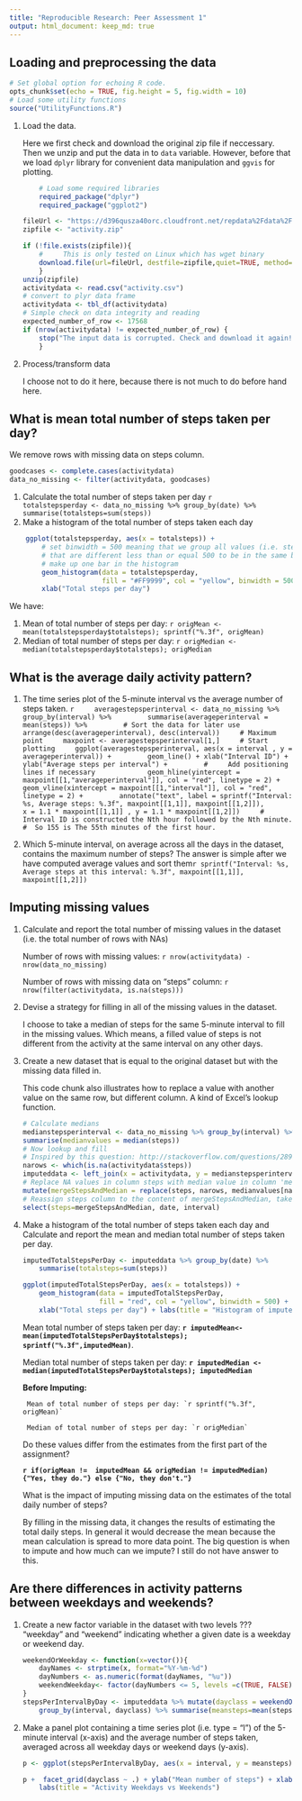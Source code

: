 ```yaml
---
title: "Reproducible Research: Peer Assessment 1"
output: html_document: keep_md: true
---
```


## Loading and preprocessing the data


```r
# Set global option for echoing R code.
opts_chunk$set(echo = TRUE, fig.height = 5, fig.width = 10)
# Load some utility functions
source("UtilityFunctions.R")
```

1. Load the data. 

    Here we first check and download the original zip file if neccessary. Then we unzip and put the data in to `data` variable. However, before that we load `dplyr` library for convenient data manipulation and `ggvis` for plotting.
    
    ```r
        # Load some required libraries
        required_package("dplyr")
        required_package("ggplot2")
    ```


    ```r
    fileUrl <- "https://d396qusza40orc.cloudfront.net/repdata%2Fdata%2Factivity.zip"
    zipfile <- "activity.zip"
    
    if (!file.exists(zipfile)){
        #     This is only tested on Linux which has wget binary
        download.file(url=fileUrl, destfile=zipfile,quiet=TRUE, method="wget")
        }
    unzip(zipfile)
    activitydata <- read.csv("activity.csv")
    # convert to plyr data frame
    activitydata <- tbl_df(activitydata)
    # Simple check on data integrity and reading
    expected_number_of_row <- 17568
    if (nrow(activitydata) != expected_number_of_row) {
        stop("The input data is corrupted. Check and download it again!")
        }
    ```
2. Process/transform data

    I choose not to do it here, because there is not much to do before hand here. 

## What is mean total number of steps taken per day?

We remove rows with missing data on steps column. 
```r
goodcases <- complete.cases(activitydata)
data_no_missing <- filter(activitydata, goodcases)
```

1. Calculate the total number of steps taken per day
    ```r
    totalstepsperday <- data_no_missing %>% group_by(date) %>%
        summarise(totalsteps=sum(steps))
    ```
2.  Make a histogram of the total number of steps taken each day
    
```r
    ggplot(totalstepsperday, aes(x = totalsteps)) +
        # set binwidth = 500 meaning that we group all values (i.e. stepsperday)
        # that are different less than or equal 500 to be in the same been, and 
        # make up one bar in the histogram
        geom_histogram(data = totalstepsperday,
                       fill = "#FF9999", col = "yellow", binwidth = 500) +
        xlab("Total steps per day")
```

We have: 

1. Mean of total number of steps per day: `r origMean <-mean(totalstepsperday$totalsteps); sprintf("%.3f", origMean)`
2. Median of total number of steps per day: `r origMedian <- median(totalstepsperday$totalsteps); origMedian` 

## What is the average daily activity pattern?

1. The time series plot of the 5-minute interval vs the average number of steps taken.
    ```r
    averagestepsperinterval <- data_no_missing %>% group_by(interval) %>%
        summarise(averageperinterval = mean(steps)) %>%
        # Sort the data for later use
        arrange(desc(averageperinterval), desc(interval))
    # Maximum point
    maxpoint <- averagestepsperinterval[1,]
    # Start plotting
    ggplot(averagestepsperinterval, aes(x = interval , y = averageperinterval)) +
        geom_line() + xlab("Interval ID") + ylab("Average steps per interval") +
        #     Add positioning lines if necessary
            geom_hline(yintercept = maxpoint[[1,"averageperinterval"]], col = "red", linetype = 2) +
            geom_vline(xintercept = maxpoint[[1,"interval"]], col = "red", linetype = 2) +
        annotate("text", label = sprintf("Interval: %s, Average steps: %.3f", maxpoint[[1,1]], maxpoint[[1,2]]), 
                 x = 1.1 * maxpoint[[1,1]] , y = 1.1 * maxpoint[[1,2]])
    # Interval ID is constructed the Nth hour followed by the Nth minute. 
    #  So 155 is The 55th minutes of the first hour.
    ```

2. Which 5-minute interval, on average across all the days in the dataset, contains the maximum number of steps?
The answer is simple after we have computed average values and sort them`r sprintf("Interval: %s, Average steps at this interval: %.3f", maxpoint[[1,1]], maxpoint[[1,2]])`

## Imputing missing values

1. Calculate and report the total number of missing values in the dataset (i.e. the total number of rows with NAs)

    Number of rows with missing values: `r nrow(activitydata) - nrow(data_no_missing)`
    
    Number of rows with missing data on "steps" column: `r nrow(filter(activitydata, is.na(steps)))`

2. Devise a strategy for filling in all of the missing values in the dataset.

    I choose to take a median of steps for the same 5-minute interval to fill in the missing values. Which means, a filled value of steps is not different from the activity at the same interval on any other days. 

3. Create a new dataset that is equal to the original dataset but with the missing data filled in.

    This code chunk also illustrates how to replace a value with another value on the same row, but different column. A kind of Excel's lookup function.

    ```r
    # Calculate medians
    medianstepsperinterval <- data_no_missing %>% group_by(interval) %>%
    summarise(medianvalues = median(steps)) 
    # Now lookup and fill
    # Inspired by this question: http://stackoverflow.com/questions/28992362/dplyr-join-define-na-values
    narows <- which(is.na(activitydata$steps))
    imputeddata <- left_join(x = activitydata, y = medianstepsperinterval, by = "interval")%>%
    # Replace NA values in column steps with median value in column 'media'
    mutate(mergeStepsAndMedian = replace(steps, narows, medianvalues[narows])) %>%
    # Reassign steps column to the content of mergeStepsAndMedian, take remaining columns of the oringial dataset. 
    select(steps=mergeStepsAndMedian, date, interval)
    ```

4. Make a histogram of the total number of steps taken each day and Calculate and report the mean and median total number of steps taken per day. 

    ```r
    imputedTotalStepsPerDay <- imputeddata %>% group_by(date) %>%
        summarise(totalsteps=sum(steps))
    
    ggplot(imputedTotalStepsPerDay, aes(x = totalsteps)) +
        geom_histogram(data = imputedTotalStepsPerDay,
                       fill = "red", col = "yellow", binwidth = 500) +
        xlab("Total steps per day") + labs(title = "Histogram of imputed data")
    ```


     Mean total number of steps taken per day:
     **`r imputedMean<-mean(imputedTotalStepsPerDay$totalsteps);  sprintf("%.3f",imputedMean)`**. 
     
     Median total number of steps taken per day:
     **`r imputedMedian <-median(imputedTotalStepsPerDay$totalsteps); imputedMedian`**
     
     **Before Imputing:**
     
        Mean of total number of steps per day: `r sprintf("%.3f", origMean)`
        
        Median of total number of steps per day: `r origMedian`
    
    Do these values differ from the estimates from the first part of the assignment?
    
    **`r if(origMean !=  imputedMean && origMedian != imputedMedian) {"Yes, they do."} else {"No, they don't."}`**
        
    What is the impact of imputing missing data on the estimates of the total daily number of steps?
    
      By filling in the missing data, it changes the results of estimating the total daily steps. In general it would decrease the mean because the mean calculation is spread to more data point. The big question is when to impute and how much can we impute? I still do not have answer to this.
        
## Are there differences in activity patterns between weekdays and weekends?

1. Create a new factor variable in the dataset with two levels ??? "weekday" and "weekend" indicating whether a given date is a weekday or weekend day.

    ```r
    weekendOrWeekday <- function(x=vector()){
        dayNames <- strptime(x, format="%Y-%m-%d")
        dayNumbers <- as.numeric(format(dayNames, "%u"))
        weekendWeekday<- factor(dayNumbers <= 5, levels =c(TRUE, FALSE) , labels = c("weekday", "weekend"))
    } 
    stepsPerIntervalByDay <- imputeddata %>% mutate(dayclass = weekendOrWeekday(date)) %>%
        group_by(interval, dayclass) %>% summarise(meansteps=mean(steps))
        
    ```

2. Make a panel plot containing a time series plot (i.e. type = "l") of the 5-minute interval (x-axis) and the average number of steps taken, averaged across all weekday days or weekend days (y-axis).

    ```r
    p <- ggplot(stepsPerIntervalByDay, aes(x = interval, y = meansteps)) + geom_line() 
        
    p +  facet_grid(dayclass ~ .) + ylab("Mean number of steps") + xlab("Interval ID") +
        labs(title = "Activity Weekdays vs Weekends")
    
    ```

